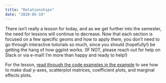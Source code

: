 ```yaml
---
title: "Relationships"
date: "2020-05-19"
---
```


There isn't really a lesson for today, and as we get further into the semester, the need for lessons will continue to decrease. Now that each section is focused on a few specific geoms and how to apply them, you don't need to go through interactive tutorials so much, since you should (hopefully!) be getting the hang of how ggplot works. (IF NOT, please reach out for help on Slack or via e-mail! I'm more than happy and ready to help!)

For the lesson, [read through the code examples in the example](/example/07-example/) to see how to make dual y-axes, scatterplot matrices, coefficient plots, and marginal effects plots.
